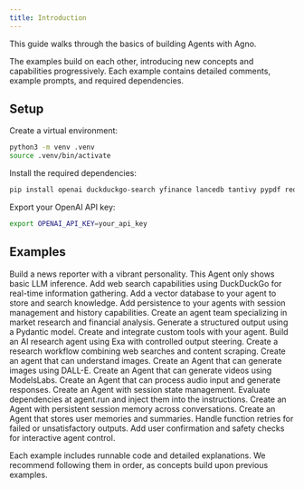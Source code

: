 ```yaml
---
title: Introduction
---
```


This guide walks through the basics of building Agents with Agno.

The examples build on each other, introducing new concepts and capabilities progressively. Each example contains detailed comments, example prompts, and required dependencies.

## Setup

Create a virtual environment:

```bash
python3 -m venv .venv
source .venv/bin/activate
```

Install the required dependencies:

```bash
pip install openai duckduckgo-search yfinance lancedb tantivy pypdf requests exa-py newspaper4k lxml_html_clean sqlalchemy agno
```

Export your OpenAI API key:

```bash
export OPENAI_API_KEY=your_api_key
```

## Examples

<CardGroup cols={3}>
  <Card title="Basic Agent" icon="robot" iconType="duotone" href="./basic-agent">
    Build a news reporter with a vibrant personality. This Agent only shows basic LLM inference.
  </Card>

  <Card title="Agent with Tools" icon="toolbox" iconType="duotone" href="./agent-with-tools">
    Add web search capabilities using DuckDuckGo for real-time information gathering.
  </Card>

  <Card title="Agent with Knowledge" icon="brain" iconType="duotone" href="./agent-with-knowledge">
    Add a vector database to your agent to store and search knowledge.
  </Card>

  <Card title="Agent with Storage" icon="database" iconType="duotone" href="./agent-with-storage">
    Add persistence to your agents with session management and history capabilities.
  </Card>

  <Card title="Agent Team" icon="users" iconType="duotone" href="./agent-team">
    Create an agent team specializing in market research and financial analysis.
  </Card>

  <Card title="Structured Output" icon="code" iconType="duotone" href="./structured-output">
    Generate a structured output using a Pydantic model.
  </Card>

  <Card title="Custom Tools" icon="wrench" iconType="duotone" href="./custom-tools">
    Create and integrate custom tools with your agent.
  </Card>

  <Card title="Research Agent" icon="magnifying-glass" iconType="duotone" href="./research-agent">
    Build an AI research agent using Exa with controlled output steering.
  </Card>

  <Card title="Research Workflow" icon="diagram-project" iconType="duotone" href="./research-workflow">
    Create a research workflow combining web searches and content scraping.
  </Card>

  <Card title="Image Agent" icon="image" iconType="duotone" href="./image-agent">
    Create an agent that can understand images.
  </Card>

  <Card title="Image Generation" icon="paintbrush" iconType="duotone" href="./image-generation">
    Create an Agent that can generate images using DALL-E.
  </Card>

  <Card title="Video Generation" icon="video" iconType="duotone" href="./video-generation">
    Create an Agent that can generate videos using ModelsLabs.
  </Card>

  <Card title="Audio Agent" icon="microphone" iconType="duotone" href="./audio-agent">
    Create an Agent that can process audio input and generate responses.
  </Card>

  <Card title="Agent with State" icon="database" iconType="duotone" href="./agent-state">
    Create an Agent with session state management.
  </Card>

  <Card title="Agent Context" icon="sitemap" iconType="duotone" href="./agent-context">
    Evaluate dependencies at agent.run and inject them into the instructions.
  </Card>

  <Card title="Agent Session" icon="clock-rotate-left" iconType="duotone" href="./agent-session">
    Create an Agent with persistent session memory across conversations.
  </Card>

  <Card title="User Memories" icon="memory" iconType="duotone" href="./user-memories">
    Create an Agent that stores user memories and summaries.
  </Card>

  <Card title="Function Retries" icon="rotate" iconType="duotone" href="./function-retries">
    Handle function retries for failed or unsatisfactory outputs.
  </Card>

  <Card title="Human in the Loop" icon="user-check" iconType="duotone" href="./human-in-the-loop">
    Add user confirmation and safety checks for interactive agent control.
  </Card>
</CardGroup>

Each example includes runnable code and detailed explanations. We recommend following them in order, as concepts build upon previous examples.

